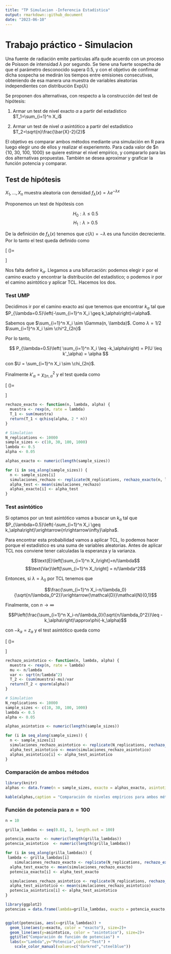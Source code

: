 ```yaml
---
title: "TP Simulacion -Inferencia Estadística"
output: rmarkdown::github_document
date: "2023-06-10"
---
```



# Trabajo práctico - Simulacion


Una fuente de radiación emite partículas alfa qude acuerdo con un proceso de Poisson de intensidad $\lambda$ por segundo. Se tiene una fuerte sospecha de que el parámetro desconocido supera 0.5, y con el objetivo de confirmar dicha sospecha se medirán los tiempos entre emisiones consecutivas, obteniendo de esa manera una muestra de variables aleatorias independientes con distribución $\text{Exp}(\lambda)$

Se proponen dos alternativas, con respecto a la construcción del test de hipótesis:

1. Armar un test de nivel exacto $\alpha$ a partir del estadístico $T_1=\sum_{i=1}^n X_i$

2. Armar un test de nivel $\alpha$ asintótico a partir del estadístico  $T_2=\sqrt{n}\frac{\bar{X}-2}{2}$

El objetivo es comparar ambos métodos mediante una simulación en R para luego elegir uno de ellos y realizar el experiemnto. Para cada valor de $n \in \{10, 30, 100, 1000\} se quiere estimar el nivel empírico, y compararlo para las dos alternativas propuestas. También se desea aproximar y graficar la función potencia y comparar.

## Test de hipótesis

$X_1, \ldots, X_n$ muestra aleatoria con densidad $f_\lambda (x) = \lambda e^{-\lambda x}$ 

Proponemos un test de hipótesis con

$$ H_0: \lambda \leq 0.5 $$
$$ H_1: \lambda > 0.5 $$

De la definición de $f_\lambda(x)$ tenemos que $c(\lambda)= - \lambda$ es una función decreciente. Por lo tanto el test queda definido como

\[
    \delta (\mathbf{X})=
\begin{cases}
1 & \text{si }-\sum_{i=1}^nX_i \geq k_\alpha \\
0 & \text{si no}
\end{cases}
\]

Nos falta definir $k_\alpha$. Llegamos a una bifurcación: podemos elegir ir por el camino exacto y encontrar la distribución del estadístico; o podemos ir por el camino asintótico y aplicar TCL. Hacemos los dos.

### Test UMP 

Decidimos ir por el camino exacto así que tenemos que encontrar $k_\alpha$ tal que $P_{\lambda=0.5}\left(-\sum_{i=1}^n X_i \geq k_\alpha\right)=\alpha$.

Sabemos que $\sum_{i=1}^n X_i \sim \Gamma(n, \lambda)$. Como $\lambda = 1/2$ $\sum_{i=1}^n X_i \sim \chi^2_{2n}$

Por lo tanto,

$$ P_{\lambda=0.5}\left( \sum_{i=1}^n X_i \leq -k_\alpha\right) = P(U \leq k'_\alpha) = \alpha $$


con $U = \sum_{i=1}^n X_i \sim \chi_{2n}$.

Finalmente $k'_{\alpha} = \chi^2_{2n, \alpha}$ y el test queda como

\[
    \delta (\mathbf{X})=
\begin{cases}
1 & \text{si } \sum_{i=1}^nX_i \leq \chi_{2n, \alpha} \\
0 & \text{si no}
\end{cases}
\]

```r

rechazo_exacto <- function(n, lambda, alpha) {
  muestra <- rexp(n, rate = lambda)
  T_1 <- sum(muestra)
  return(T_1 < qchisq(alpha, 2 * n))
}

# Simulation
N_replications <- 10000
sample_sizes <- c(10, 30, 100, 1000)
lambda <- 0.5
alpha <- 0.05

alphas_exacto <- numeric(length(sample_sizes))

for (i in seq_along(sample_sizes)) {
  n <- sample_sizes[i]
  simulaciones_rechazo <- replicate(N_replications, rechazo_exacto(n, lambda, alpha))
  alpha_test <- mean(simulaciones_rechazo)
  alphas_exacto[i] <- alpha_test
}

```


### Test asintótico

Si optamos por un test asintótico vamos a buscar un $k_\alpha$ tal que $P_{\lambda=0.5}\left(-\sum_{i=1}^n X_i \geq k_\alpha\right)\xrightarrow{n\rightarrow\infty}\alpha$.

Para encontrar esta probabilidad vamos a aplicar TCL, lo podemos hacer porque el estadístico es una suma de variables aleatorias. Antes de aplicar TCL nos conviene tener calculadas la esperanza y la varianza. 

$$\text{E}\left[\sum_{i=1}^n X_i\right]=n/\lambda$$
$$\text{Var}\left[\sum_{i=1}^n X_i\right] = n/\lambda^2$$

Entonces, si $\lambda=\lambda_0$ por TCL tenemos que 

$$\frac{\sum_{i=1}^n X_i-n/\lambda_0}{\sqrt{n/\lambda_0^2}}\xrightarrow{\mathcal{D}}\mathcal{N}(0,1)$$

Finalmente, con $n\rightarrow\infty$ 

$$P\left(\frac{\sum_{i=1}^n X_i-n/\lambda_0}{\sqrt{n/\lambda_0^2}}\leq -k_\alpha\right)\approx\phi(-k_\alpha)$$

con $-k_\alpha = z_\alpha$ y el test asintótico queda como

\[
    \delta (\mathbf{X})=
\begin{cases}
1 & \text{si } \frac{\sum_{i=1}^n X_i-n/\lambda_0}{\sqrt{n/\lambda_0^2}} \leq z_\alpha \\
0 & \text{si no}
\end{cases}
\]


```r

rechazo_asintotico <- function(n, lambda, alpha) {
  muestra <- rexp(n, rate = lambda)
  mu <- n/lambda
  var <- sqrt(n/lambda^2)
  T_2 <- (sum(muestra)-mu)/var
  return(T_2 < qnorm(alpha))
}

# Simulation
N_replications <- 10000
sample_sizes <- c(10, 30, 100, 1000)
lambda <- 0.5
alpha <- 0.05

alphas_asintotico <- numeric(length(sample_sizes))

for (i in seq_along(sample_sizes)) {
  n <- sample_sizes[i]
  simulaciones_rechazo_asintotico <- replicate(N_replications, rechazo_asintotico(n, lambda, alpha))
  alpha_test_asintotico <- mean(simulaciones_rechazo_asintotico)
  alphas_asintotico[i] <- alpha_test_asintotico
}

```

### Comparación de ambos métodos

```r
library(knitr)
alphas <- data.frame(n = sample_sizes, exacto = alphas_exacto, asintotico = alphas_asintotico)

kable(alphas,caption = "Comparación de niveles empíricos para ambos métodos ")

```

### Función de potencia para $n=100$


```r
n = 10

grilla_lambdas <- seq(0.01, 1, length.out = 100)

potencia_exacto  <- numeric(length(grilla_lambdas))
potencia_asintotico  <- numeric(length(grilla_lambdas))

for (i in seq_along(grilla_lambdas)) {
 lambda <- grilla_lambdas[i]
    simulaciones_rechazo_exacto <- replicate(N_replications, rechazo_exacto(n, lambda, alpha))
  alpha_test_exacto <- mean(simulaciones_rechazo_exacto)
  potencia_exacto[i] <- alpha_test_exacto

  simulaciones_rechazo_asintotico <- replicate(N_replications, rechazo_asintotico(n, lambda, alpha))
  alpha_test_asintotico <- mean(simulaciones_rechazo_asintotico)
  potencia_asintotico[i] <- alpha_test_asintotico
}
```

```r
library(ggplot2)
potencias = data.frame(lambda=grilla_lambdas, exacto = potencia_exacto, asintotico=potencia_asintotico)


ggplot(potencias, aes(x=grilla_lambdas)) +
  geom_line(aes(y=exacto, color = "exacto"), size=2)+
  geom_line(aes(y=asintotico, color = "asintotico"), size=2)+
  ggtitle("Comparación de función de potencias") +
  labs(x="Lambda",y="Potencia",color="Test") +
    scale_color_manual(values=c("darkred","steelblue"))
  

```


